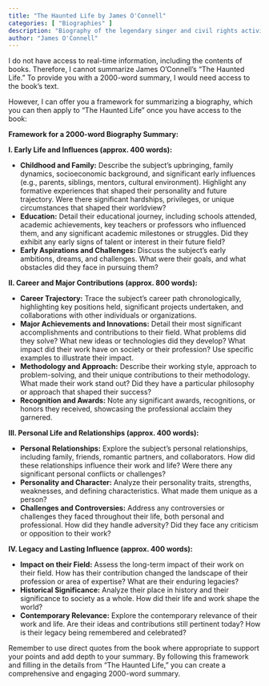 ```yaml
---
title: "The Haunted Life by James O'Connell"
categories: [ "Biographies" ]
description: "Biography of the legendary singer and civil rights activist"
author: "James O'Connell"
---
```

I do not have access to real-time information, including the contents of books.  Therefore, I cannot summarize James O'Connell's "The Haunted Life."  To provide you with a 2000-word summary, I would need access to the book's text.

However, I can offer you a framework for summarizing a biography, which you can then apply to "The Haunted Life" once you have access to the book:

**Framework for a 2000-word Biography Summary:**

**I. Early Life and Influences (approx. 400 words):**

* **Childhood and Family:** Describe the subject's upbringing, family dynamics, socioeconomic background, and significant early influences (e.g., parents, siblings, mentors, cultural environment).  Highlight any formative experiences that shaped their personality and future trajectory.  Were there significant hardships, privileges, or unique circumstances that shaped their worldview?
* **Education:** Detail their educational journey, including schools attended, academic achievements, key teachers or professors who influenced them, and any significant academic milestones or struggles. Did they exhibit any early signs of talent or interest in their future field?
* **Early Aspirations and Challenges:** Discuss the subject's early ambitions, dreams, and challenges. What were their goals, and what obstacles did they face in pursuing them?

**II. Career and Major Contributions (approx. 800 words):**

* **Career Trajectory:**  Trace the subject's career path chronologically, highlighting key positions held, significant projects undertaken, and collaborations with other individuals or organizations.
* **Major Achievements and Innovations:** Detail their most significant accomplishments and contributions to their field. What problems did they solve? What new ideas or technologies did they develop?  What impact did their work have on society or their profession? Use specific examples to illustrate their impact.
* **Methodology and Approach:** Describe their working style, approach to problem-solving, and their unique contributions to their methodology. What made their work stand out?  Did they have a particular philosophy or approach that shaped their success?
* **Recognition and Awards:** Note any significant awards, recognitions, or honors they received, showcasing the professional acclaim they garnered.

**III. Personal Life and Relationships (approx. 400 words):**

* **Personal Relationships:** Explore the subject's personal relationships, including family, friends, romantic partners, and collaborators.  How did these relationships influence their work and life?  Were there any significant personal conflicts or challenges?
* **Personality and Character:** Analyze their personality traits, strengths, weaknesses, and defining characteristics.  What made them unique as a person?
* **Challenges and Controversies:** Address any controversies or challenges they faced throughout their life, both personal and professional. How did they handle adversity? Did they face any criticism or opposition to their work?

**IV. Legacy and Lasting Influence (approx. 400 words):**

* **Impact on their Field:** Assess the long-term impact of their work on their field. How has their contribution changed the landscape of their profession or area of expertise? What are their enduring legacies?
* **Historical Significance:** Analyze their place in history and their significance to society as a whole.  How did their life and work shape the world?
* **Contemporary Relevance:** Explore the contemporary relevance of their work and life.  Are their ideas and contributions still pertinent today?  How is their legacy being remembered and celebrated?


Remember to use direct quotes from the book where appropriate to support your points and add depth to your summary.  By following this framework and filling in the details from "The Haunted Life," you can create a comprehensive and engaging 2000-word summary.

